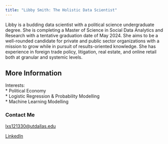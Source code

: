 ---
title: "Libby Smith: The Holistic Data Scientist"
---

Libby is a budding data scientist with a political science undergraduate degree. She is completing a Master of Science in Social Data Analytics and Research with a tentative graduation date of May 2024. She aims to be a well-rounded candidate for private and public sector organizations with a mission to grow while in pursuit of results-oriented knowledge. She has experience in foreign trade policy, litigation, real estate, and online retail both at granular and systemic levels.

## More Information

Interests:\
\* Political Economy\
\* Logistic Regression & Probability Modelling\
\* Machine Learning Modelling\

### Contact Me

[lxs121330\@utdallas.edu](mailto:lxs121330@utdallas.edu)

[LinkedIn](https://linkedin.com/in/liberty-libby-smith-aa6257156)
